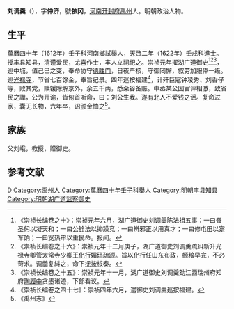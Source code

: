 '''刘调羹'''（{{bd|？||1633年||}}），字'''仲济'''，號'''依冈'''，[[河南|河南]][[开封府|开封府]][[禹州|禹州]]人。明朝政治人物。

==生平==
[[萬曆|萬曆]]四十年（1612年）壬子科河南鄉試舉人，[[天啓|天啓]]二年（1622年）壬戌科進士。授[[丰县|丰县]]知县，清谨爱民，尤喜作士，丰人立祠祀之。崇祯元年擢湖广道御史<ref>《崇祯长编卷之十》：崇祯元年六月，湖广道御史刘调羹陈法祖五事：一曰飬圣躬以凝天和；一曰公铨法以抑躁竞；一曰辨邪正以用真才；一曰修屯田以寔军饷；一曰宽热审以重民命。报闻。</ref><ref>《崇祯长编卷之十六》：崇祯元年十二月庚子，湖广道御史刘调羹疏纠新升光禄寺卿管太常寺少卿[[王化行|王化行]]媚珰疏颂。旨以化行任山东布政，额粮早完，不必苛求。调羹复紏之，命下抚按核奏。</ref><ref>《崇祯长编卷之十五》：崇祯元年十一月，湖广道御史刘调羹劾江西瑞州府知府[[陶履中|陶履中]]贪墨诸迹，下部看议。</ref>，巡中城，值己巳之变，奉命协守[[德胜门|德胜门]]，日夜严核，守御罔懈，叙劳加服俸一级。巡[[光禄寺|光禄寺]]，节省七百馀金，奉旨纪录。四年巡按福建<ref>《崇祯长编卷之四十七》：崇祯四年六月，遣御史刘调羹廵按福建。</ref>，计歼巨寇钟凌秀、刘香仔等，败其党，赎锾除解京外，余五千两，悉籴谷备赈。中丞某公因官评相激，致省民之譁，公为开谕，皆俯首听命，曰：刘公生我。遂有北人不爱钱之谣。复命过家，囊无长物，六年卒，诏颁金恤之<ref>《禹州志》</ref>。

== 家族 ==
父刘峨，教授，赠御史。

==参考文献==
{{reflist}}

{{天啓二年壬戌科殿試金榜}}

{{Authority control}}

{{DEFAULTSORT:}}
[[Category:刘姓|D]]
[[Category:禹州人|Category:禹州人]]
[[Category:萬曆四十年壬子科舉人|Category:萬曆四十年壬子科舉人]]
[[Category:明朝丰县知县|Category:明朝丰县知县]]
[[Category:明朝湖广道监察御史|Category:明朝湖广道监察御史]]


{{明朝官员小作品}}